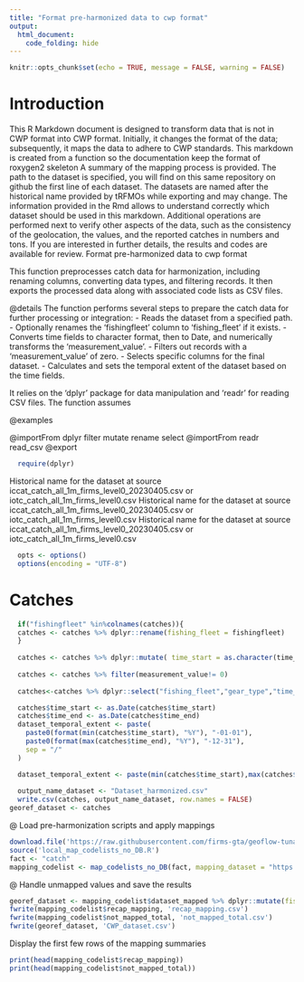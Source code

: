 ```yaml
---
title: "Format pre-harmonized data to cwp format"
output: 
  html_document: 
    code_folding: hide
---
```

```r
knitr::opts_chunk$set(echo = TRUE, message = FALSE, warning = FALSE)
```

# Introduction

This R Markdown document is designed to transform data that is not in CWP format into CWP format.
Initially, it changes the format of the data; subsequently, it maps the data to adhere to CWP standards.
This markdown is created from a function so the documentation keep the format of roxygen2 skeleton
A summary of the mapping process is provided. The path to the dataset is specified, you will find on this same repository on github the first line of each dataset. The datasets are named after the historical name provided by tRFMOs while exporting and may change. The information provided in the Rmd allows to understand correctly which dataset should be used in this markdown.
Additional operations are performed next to verify other aspects of the data, such as the consistency of the geolocation, the values, and the reported catches in numbers and tons.
If you are interested in further details, the results and codes are available for review.
Format pre-harmonized data to cwp format

This function preprocesses catch data for harmonization, including renaming columns, converting data types,
and filtering records. It then exports the processed data along with associated code lists as CSV files.


@details
The function performs several steps to prepare the catch data for further processing or integration:
- Reads the dataset from a specified path.
- Optionally renames the 'fishingfleet' column to 'fishing_fleet' if it exists.
- Converts time fields to character format, then to Date, and numerically transforms the 'measurement_value'.
- Filters out records with a 'measurement_value' of zero.
- Selects specific columns for the final dataset.
- Calculates and sets the temporal extent of the dataset based on the time fields.

It relies on the 'dplyr' package for data manipulation and 'readr' for reading CSV files. The function assumes


@examples
\dontrun{
}

@importFrom dplyr filter mutate rename select
@importFrom readr read_csv
@export

```r
  require(dplyr)
```

Historical name for the dataset at source  iccat_catch_all_1m_firms_level0_20230405.csv or iotc_catch_all_1m_firms_level0.csv
Historical name for the dataset at source  iccat_catch_all_1m_firms_level0_20230405.csv or iotc_catch_all_1m_firms_level0.csv
Historical name for the dataset at source  iccat_catch_all_1m_firms_level0_20230405.csv or iotc_catch_all_1m_firms_level0.csv

```r
  opts <- options()
  options(encoding = "UTF-8")
```

# Catches

```r
  if("fishingfleet" %in%colnames(catches)){
  catches <- catches %>% dplyr::rename(fishing_fleet = fishingfleet) 
  }
  
  catches <- catches %>% dplyr::mutate( time_start = as.character(time_start), time_end = as.character(time_end),  geographic_identifier= as.character(geographic_identifier), measurement_value = as.numeric(catches$measurement_value))
  
  catches <- catches %>% filter(measurement_value!= 0)
  
  catches<-catches %>% dplyr::select("fishing_fleet","gear_type","time_start","time_end","geographic_identifier","fishing_mode","species","measurement_type","measurement_unit","measurement_value", "source_authority")
```


```r
  catches$time_start <- as.Date(catches$time_start)
  catches$time_end <- as.Date(catches$time_end)
  dataset_temporal_extent <- paste(
    paste0(format(min(catches$time_start), "%Y"), "-01-01"),
    paste0(format(max(catches$time_end), "%Y"), "-12-31"),
    sep = "/"
  )
```


```r
  dataset_temporal_extent <- paste(min(catches$time_start),max(catches$time_end),sep = "/")
  
  output_name_dataset <- "Dataset_harmonized.csv"
  write.csv(catches, output_name_dataset, row.names = FALSE)
georef_dataset <- catches
```

@ Load pre-harmonization scripts and apply mappings

```r
download.file('https://raw.githubusercontent.com/firms-gta/geoflow-tunaatlas/master/tunaatlas_scripts/pre-harmonization/map_codelists_no_DB.R', destfile = 'local_map_codelists_no_DB.R')
source('local_map_codelists_no_DB.R')
fact <- "catch"
mapping_codelist <- map_codelists_no_DB(fact, mapping_dataset = "https://raw.githubusercontent.com/fdiwg/fdi-mappings/main/global/firms/gta/codelist_mapping_rfmos_to_global.csv", dataset_to_map = georef_dataset, mapping_keep_src_code = FALSE, summary_mapping = TRUE, source_authority_to_map = c("IATTC", "CCSBT", "WCPFC"))
```

@ Handle unmapped values and save the results

```r
georef_dataset <- mapping_codelist$dataset_mapped %>% dplyr::mutate(fishing_fleet = ifelse(fishing_fleet == 'UNK', 'NEI', fishing_fleet), gear_type = ifelse(gear_type == 'UNK', '99.9', gear_type))
fwrite(mapping_codelist$recap_mapping, 'recap_mapping.csv')
fwrite(mapping_codelist$not_mapped_total, 'not_mapped_total.csv')
fwrite(georef_dataset, 'CWP_dataset.csv')
```

Display the first few rows of the mapping summaries

```r
print(head(mapping_codelist$recap_mapping))
print(head(mapping_codelist$not_mapped_total))
```

